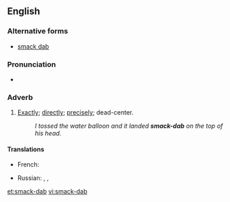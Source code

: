 ==English==

===Alternative forms===
* [[smack dab]]

===Pronunciation===
* {{audio|en-us-smack-dab.ogg|Audio (US)|lang=en}}

===Adverb===
{{en-adv|head=[[smack]]-[[dab]]|-}}

# {{context|slang|lang=en}} [[exactly|Exactly]]; [[directly]]; [[precisely]]; dead-center.
#: ''I tossed the water balloon and it landed '''smack-dab''' on the top of his head.''

====Translations====
{{trans-top|exactly, directly}}
* French: {{t+|fr|pile-poil}}
{{trans-mid}}
* Russian: {{t+|ru|прямиком|n|tr=prjamikóm|sc=Cyrl}}, {{t|ru|прямёхонько|n|tr=prjamjóxonʼko|sc=Cyrl}}, {{t+|ru|прямо|n|tr=prjámo|sc=Cyrl}}
{{trans-bottom}}

[[et:smack-dab]]
[[vi:smack-dab]]